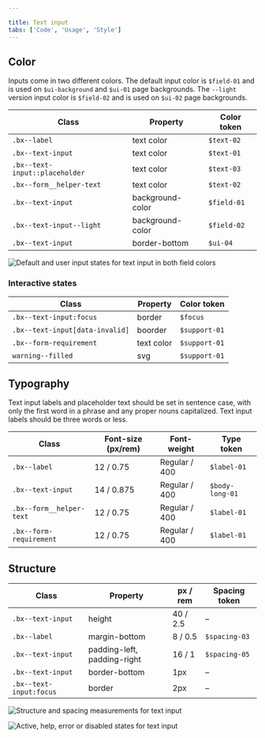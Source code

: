 ```yaml
---

title: Text input
tabs: ['Code', 'Usage', 'Style']
---
```


## Color

Inputs come in two different colors. The default input color is `$field-01` and is used on `$ui-background` and `$ui-01` page backgrounds. The `--light` version input color is `$field-02` and is used on `$ui-02` page backgrounds.

| Class                          | Property         | Color token |
| ------------------------------ | ---------------- | ----------- |
| `.bx--label`                   | text color       | `$text-02`  |
| `.bx--text-input`              | text color       | `$text-01`  |
| `.bx--text-input::placeholder` | text color       | `$text-03`  |
| `.bx--form__helper-text`       | text color       | `$text-02 ` |
| `.bx--text-input`              | background-color | `$field-01` |
| `.bx--text-input--light`       | background-color | `$field-02` |
| `.bx--text-input`              | border-bottom    | `$ui-04`    |




![Default and user input states for text input in both field colors](images/text-input-style-1.png)



### Interactive states

| Class                                                                | Property   | Color token   |
| -------------------------------------------------------------------- | ---------- | ------------- |
| `.bx--text-input:focus`                                              | border     | `$focus`      |
| `.bx--text-input[data-invalid]`                                      | boorder    | `$support-01` |
| `.bx--form-requirement`                                              | text color | `$support-01` |
| `warning--filled`                                                    | svg        | `$support-01` |

## Typography

Text input labels and placeholder text should be set in sentence case, with only the first word in a phrase and any proper nouns capitalized. Text input labels should be three words or less.

| Class                    | Font-size (px/rem) | Font-weight     | Type token          |
| ------------------------ | ------------------ | --------------- | ------------------- |
| `.bx--label`             | 12 / 0.75          | Regular / 400   | `$label-01`         |
| `.bx--text-input`        | 14 / 0.875         | Regular / 400   | `$body-long-01`     |
| `.bx--form__helper-text` | 12 / 0.75          | Regular / 400   | `$label-01`         |
| `.bx--form-requirement`  | 12 / 0.75          | Regular / 400   | `$label-01`         |

## Structure

| Class                   | Property                    | px / rem | Spacing token |
| ----------------------- | --------------------------- | -------- | ------------- |
| `.bx--text-input`       | height                      | 40 / 2.5 | –             |
| `.bx--label`            | margin-bottom               | 8 / 0.5  | `$spacing-03` |
| `.bx--text-input`       | padding-left, padding-right | 16 / 1   | `$spacing-05` |
| `.bx--text-input`       | border-bottom               | 1px      | –             |
| `.bx--text-input:focus` | border                      | 2px      | –             |



![Structure and spacing measurements for text input](images/text-input-style-2.png)





![Active, help, error or disabled states for text input](images/text-input-style-3.png)


